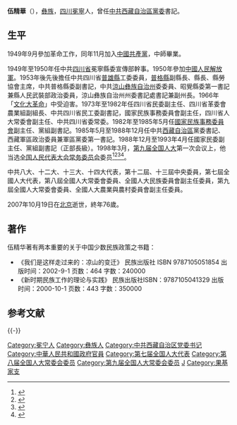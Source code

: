 '''伍精華'''（{{bd|1931年|2月17日|2007年|10月19日|catIdx=Wu,伍精華}}），[[彝族|彝族]]，[[四川|四川]][[冕寧|冕寧]]人，曾任[[中共西藏自治區黨委|中共西藏自治區黨委]]書記。

==生平==
1949年9月參加革命工作，同年11月加入[[中國共產黨|中國共產黨]]，中師畢業。

1949年至1950年任中共[[四川省|四川省]]冕寧縣委宣傳部幹事。1950年參加[[中國人民解放軍|中國人民解放軍]]。1953年後先後擔任中共四川省[[普雄縣|普雄縣]]工委委員，[[普格縣|普格縣]]副縣長、縣長、縣勞協會主席，中共普格縣委副書記，中共[[涼山彝族自治州|涼山彝族自治州]]委委員、昭覺縣委第一書記兼縣人民武裝部政治委員，涼山彝族自治州州委書記處書記兼副州長。1966年「[[文化大革命|文化大革命]]」中受迫害。1973年至1982年任四川省民委副主任、四川省革委會農業組副組長、中共四川省民工委副書記，國家民族事務委員會副主任，四川省人大常委會副主任、中共四川省委常委。1982年至1985年5月任[[國家民族事務委員會|國家民族事務委員會]]副主任、黨組副書記。1985年5月至1988年12月任中共[[西藏自治區|西藏自治區]]黨委書記、西藏軍區政治委員兼軍區黨委第一書記。1988年12月至1993年4月任國家民委副主任、黨組副書記（正部長級）。1998年3月，[[第九届全国人民代表大会|第九届全国人大]]第一次会议上，他当选[[全国人民代表大会常务委员会|全国人民代表大会常务委员会]]委员<ref>{{Cite book|title=新中国50年 中|last=韩泰华主编|publisher=北京：[[红旗出版社|红旗出版社]]|year=1999.11|isbn=7-5051-0423-3|pages=897}}</ref><ref>{{Cite book|title=第九届全国人民代表大会及其常务委员会会议大事记 1998．3-2003．2|last=全国人大常委会办公厅秘书一局编|publisher=北京：[[中国民主法制出版社|中国民主法制出版社]]|year=2004.01|isbn=7-80078-793-1|pages=405}}</ref><ref>{{Cite book|title=中华人民共和国年鉴 1998 总第18期|last=中华人民共和国年鉴编辑部编辑|publisher=[[中国年鉴社|中国年鉴社]]|year=1999.01|isbn=7-80056-903-9|pages=41}}</ref><ref>{{Cite book|title=中华人民共和国通鉴|last=龙德，蔡翔主编|publisher=沈阳：[[辽宁人民出版社|辽宁人民出版社]]|year=2000.12|isbn=7-205-04473-1|pages=1832}}</ref>。

中共八大、十二大、十三大、十四大代表，第十二屆、十三屆中央委員，第七屆全國人大代表，第八屆全國人大常委會委員、全國人大民族委員會副主任委員，第九屆全國人大常委會委員、全國人大農業與農村委員會副主任委員。

2007年10月19日在[[北京|北京]]逝世，終年76歲。

==著作==
伍精华著有两本重要的关于中国少数民族政策之书籍：
*《我们是这样走过来的：凉山的变迁》 民族出版社  ISBN 9787105051854  出版时间：2002-9-1 页数：464 字数：240000
*《新时期民族工作的理论与实践》 民族出版社ISBN：9787105041329 出版时间：2000-10-1  页数：443  字数：350000

==参考文献==
{{Reflist}}
{{-}}
{{start box}}
{{s-ppo|cpc}}
{{s-before|[[陰法唐|陰法唐]]}}
{{s-title|[[中国共产党西藏自治区委员会|中国共产党西藏自治区委员会]]書記|1985年5月－1988年12月}}
{{s-after|[[胡錦濤|胡錦濤]]}}
{{end box}}
{{中华人民共和国西藏自治区正职领导人}}

[[Category:冕宁人|Category:冕宁人]]
[[Category:彝族人|Category:彝族人]]
[[Category:中共西藏自治区党委书记|Category:中共西藏自治区党委书记]]
[[Category:中華人民共和國政府官員|Category:中華人民共和國政府官員]]
[[Category:第七届全国人大代表|Category:第七届全国人大代表]]
[[Category:第八届全国人大常委会委员|Category:第八届全国人大常委会委员]]
[[Category:第九届全国人大常委会委员|Category:第九届全国人大常委会委员]]
[[Category:伍姓|J]]
[[Category:果基家支|Category:果基家支]]